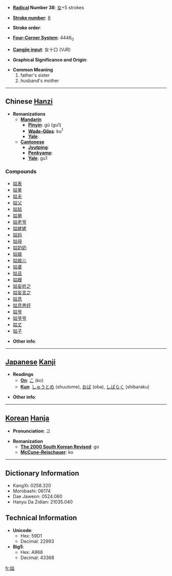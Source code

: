 * '''[[Wiktionary:Chinese radical index| Radical]] Number 38''': [[Wiktionary:Chinese radical index 女|女]]+5 strokes

* '''[[Wiktionary:Chinese total strokes index|Stroke number]]''': [[Wiktionary:Chinese total strokes index 8|8]]

* '''Stroke order''': 

* '''[[Wiktionary:Chinese four corner index|Four-Corner System]]''': 4446<sub>0</sub>

* '''[[Wiktionary:Chinese Cangjie index|Cangjie input]]''': 女十口 (VJR)

* '''Graphical Significance and Origin''': 

* '''Common Meaning'''
*#father's sister
*# husband's mother


----

== Chinese [[Hanzi]] ==

* '''Romanizations'''
** '''[[Mandarin]]'''
*** '''[[Pinyin]]''': gū (gu1)
*** '''[[Wade-Giles]]''': ku<sup>1</sup>
*** '''[[Yale]]''': 
** '''[[Cantonese]]'''
*** '''[[Jyutping]]''':
*** '''[[Penkyamp]]''': 
*** '''[[Yale]]''': gu1

===Compounds===
*[[姑表]]
*[[姑爹]]
*[[姑夫]]
*[[姑父]]
*[[姑姑]]
*[[姑舅]]
*[[姑老爷]]
*[[姑姥姥]]
*[[姑妈]]
*[[姑母]]
*[[姑奶奶]]
*[[姑娘]]
*[[姑娘儿]]
*[[姑婆]]
*[[姑且]]
*[[姑嫂]]
*[[姑妄听之]]
*[[姑妄言之]]
*[[姑息]]
*[[姑息养奸]]
*[[姑爷]]
*[[姑爷爷]]
*[[姑丈]]
*[[姑子]]

* '''Other info''': 

----

== [[Japanese]] [[Kanji]] ==

* '''Readings'''
** '''[[On]]''': [[こ]] (ko)
** '''[[Kun]]''': [[しゅうとめ]] (shuutome), [[おば]] (oba), [[しばらく]] (shibaraku)

* '''Other info''':  

----

== [[Korean]] [[Hanja]] ==

* '''Pronunciation''': 고

* '''Romanization'''
** '''[[The 2000 South Korean Revised Romanization|The 2000 South Korean Revised]]''': go
** '''[[McCune-Reischauer]]''': ko

----

== Dictionary Information ==

* KangXi: 0258.320
* Morobashi: 06174
* Dae Jaweon: 0524.060
* Hanyu Da Zidian: 21035.040

== Technical Information ==

* '''Unicode''':
** Hex: 59D1
** Decimal: 22993
* '''Big5''':
** Hex: A968
** Decimal: 43368

[[fr:姑]]